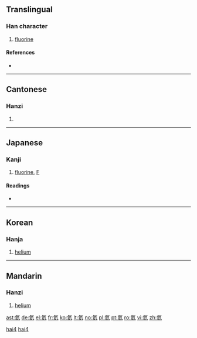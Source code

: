 ==Translingual==

===Han character===
{{Han char|rn=84|rad=气|as=06|sn=10|four=8081<sub>7</sub>|canj=人弓卜女人 (ONYVO)}}

# [[fluorine]]

====References====
* {{Han ref|kx=0599.151|dkj=17063|dj=0992.030|hdz=32011.120|uh=6C26|ud=27686|bh=AEF3|bd=44787}}

----

==Cantonese==

===Hanzi===
{{yue-hanzi|jyut=|y=hoi6}}

# {{defn|lang=yue|sort=气06}}

----

==Japanese==

===Kanji===
{{ja-kanji|grade=uc|rs=气06}}

# [[fluorine]], [[F]] {{element|lang=ja|skey=がい}}

====Readings====
* {{ja-readings|on=[[がい]] (gai)|kun=}}

----

==Korean==

===Hanja===
{{ko-hanja|hangeul=해|eumhun=|rv=hae|mr=hae|y=hay}}

# [[helium]] {{element|lang=ko|skey=해}}

----

==Mandarin==

===Hanzi===
{{cmn-hanzi|pin=[[hài]] ([[hai4]])|wg=hai<sup>4</sup>}}

# [[helium]]

[[Category:zh-cn:Chemical elements|hai4]]
[[Category:zh-tw:Chemical elements|hai4]]

[[ast:氦]]
[[de:氦]]
[[el:氦]]
[[fr:氦]]
[[ko:氦]]
[[lt:氦]]
[[no:氦]]
[[pl:氦]]
[[pt:氦]]
[[ro:氦]]
[[vi:氦]]
[[zh:氦]]